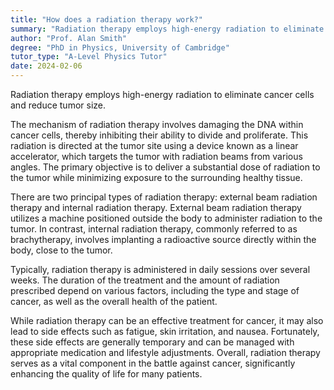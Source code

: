 ```yaml
---
title: "How does a radiation therapy work?"
summary: "Radiation therapy employs high-energy radiation to eliminate cancer cells and reduce tumor size, effectively targeting and treating various types of cancer."
author: "Prof. Alan Smith"
degree: "PhD in Physics, University of Cambridge"
tutor_type: "A-Level Physics Tutor"
date: 2024-02-06
---
```


Radiation therapy employs high-energy radiation to eliminate cancer cells and reduce tumor size.

The mechanism of radiation therapy involves damaging the DNA within cancer cells, thereby inhibiting their ability to divide and proliferate. This radiation is directed at the tumor site using a device known as a linear accelerator, which targets the tumor with radiation beams from various angles. The primary objective is to deliver a substantial dose of radiation to the tumor while minimizing exposure to the surrounding healthy tissue.

There are two principal types of radiation therapy: external beam radiation therapy and internal radiation therapy. External beam radiation therapy utilizes a machine positioned outside the body to administer radiation to the tumor. In contrast, internal radiation therapy, commonly referred to as brachytherapy, involves implanting a radioactive source directly within the body, close to the tumor.

Typically, radiation therapy is administered in daily sessions over several weeks. The duration of the treatment and the amount of radiation prescribed depend on various factors, including the type and stage of cancer, as well as the overall health of the patient.

While radiation therapy can be an effective treatment for cancer, it may also lead to side effects such as fatigue, skin irritation, and nausea. Fortunately, these side effects are generally temporary and can be managed with appropriate medication and lifestyle adjustments. Overall, radiation therapy serves as a vital component in the battle against cancer, significantly enhancing the quality of life for many patients.
    